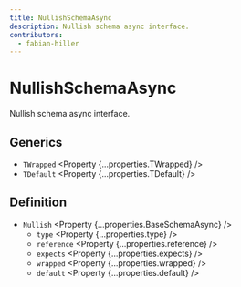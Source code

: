 ```yaml
---
title: NullishSchemaAsync
description: Nullish schema async interface.
contributors:
  - fabian-hiller
---
```



# NullishSchemaAsync

Nullish schema async interface.

## Generics

- `TWrapped` <Property {...properties.TWrapped} />
- `TDefault` <Property {...properties.TDefault} />

## Definition

- `Nullish` <Property {...properties.BaseSchemaAsync} />
  - `type` <Property {...properties.type} />
  - `reference` <Property {...properties.reference} />
  - `expects` <Property {...properties.expects} />
  - `wrapped` <Property {...properties.wrapped} />
  - `default` <Property {...properties.default} />
